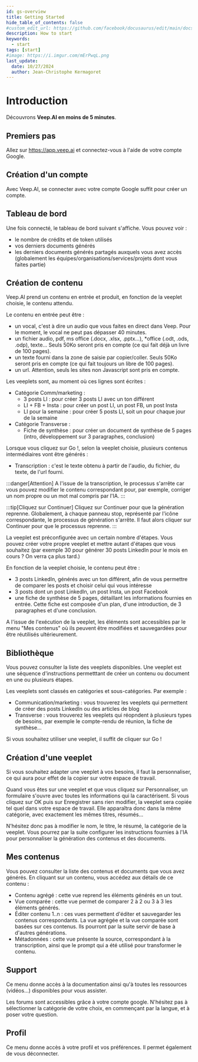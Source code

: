 ```yaml
---
id: gs-overview
title: Getting Started
hide_table_of_contents: false
#custom_edit_url: https://github.com/facebook/docusaurus/edit/main/docs/api-doc-markdown.md
description: How to start
keywords:
  - start
tags: [start]
#image: https://i.imgur.com/mErPwqL.png
last_update:
  date: 10/27/2024
  author: Jean-Christophe Kermagoret
---
```


# Introduction

Découvrons **Veep.AI en moins de 5 minutes**.

## Premiers pas

Allez sur https://app.veep.ai et connectez-vous à l'aide de votre compte Google.

## Création d'un compte

Avec Veep.AI, se connecter avec votre compte Google suffit pour créer un compte.

## Tableau de bord

Une fois connecté, le tableau de bord suivant s'affiche. Vous pouvez voir :
* le nombre de crédits et de token utilisés
* vos derniers documents générés
* les derniers documents générés partagés auxquels vous avez accès (globalement les équipes/organisations/services/projets dont vous faites partie)

## Création de contenu

Veep.AI prend un contenu en entrée et produit, en fonction de la veeplet choisie, le contenu attendu.

Le contenu en entrée peut être :
* un vocal, c'est à dire un audio que vous faites en direct dans Veep. Pour le moment, le vocal ne peut pas dépasser 40 minutes.
* un fichier audio, pdf, ms office (.docx, .xlsx, .pptx...), *office (.odt, .ods, .odp), texte... Seuls 50Ko seront pris en compte (ce qui fait déjà un livre de 100 pages).
* un texte fourni dans la zone de saisie par copier/coller. Seuls 50Ko seront pris en compte (ce qui fait toujours un libre de 100 pages).
* un url. Attention, seuls les sites non Javascript sont pris en compte.

Les veeplets sont, au moment où ces lignes sont écrites :
* Catégorie Comm/marketing :
  * 3 posts LI : pour créer 3 posts LI avec un ton différent
  * LI + FB + Insta : pour créer un post LI, un post FB, un post Insta
  * LI pour la semaine : pour créer 5 posts LI, soit un pour chaque jour de la semaine
* Catégorie Transverse :
  * Fiche de synthèse : pour créer un document de synthèse de 5 pages (intro, développement sur 3 paragraphes, conclusion)

Lorsque vous cliquez sur Go !, selon la veeplet choisie, plusieurs contenus intermédiaires vont être générés :
* Transcription : c'est le texte obtenu à partir de l'audio, du fichier, du texte, de l'url fourni.

:::danger[Attention]
A l'issue de la transcription, le processus s'arrête car vous pouvez modifier le contenu correspondant pour, par exemple, corriger un nom propre ou un mot mal compris par l'IA.
:::

:::tip[Cliquez sur Continuer]
Cliquez sur Continuer pour que la génération reprenne. Globalement, à chaque panneau stop, représenté par l'icône correspondante, le processus de génération s'arrête. Il faut alors cliquer sur Continuer pour que le processus reprenne.
:::

La veeplet est préconfigurée avec un certain nombre d'étapes. Vous pouvez créer votre propre veeplet et mettre autant d'étapes que vous souhaitez (par exemple 30 pour générer 30 posts LinkedIn pour le mois en cours ? On verra ça plus tard.)

En fonction de la veeplet choisie, le contenu peut être :
* 3 posts LinkedIn, générés avec un ton différent, afin de vous permettre de comparer les posts et choisir celui qui vous intéresse
* 3 posts dont un post LinkedIn, un post Insta, un post Facebook
* une fiche de synthèse de 5 pages, détaillant les informations fournies en entrée. Cette fiche est composée d'un plan, d'une introduction, de 3 paragraphes et d'une conclusion.

A l'issue de l'exécution de la veeplet, les éléments sont accessibles par le menu "Mes contenus" où ils peuvent être modifiées et sauvegardées pour être réutilisés ultérieurement.

## Bibliothèque

Vous pouvez consulter la liste des veeplets disponibles. Une veeplet est une séquence d'instructions permetttant de créer un contenu ou document en une ou plusieurs étapes.

Les veeplets sont classés en catégories et sous-catégories. Par exemple :
* Communication/marketing : vous trouverez les veeplets qui permettent de créer des posts LinkedIn ou des articles de blog
* Transverse : vous trouverez les veeplets qui réopndent à plusieurs types de besoins, par exemple le compte-rendu de réunion, la fiche de synthèse...

Si vous souhaitez utiliser une veeplet, il suffit de cliquer sur Go !

## Création d'une veeplet

Si vous souhaitez adapter une veeplet à vos besoins, il faut la personnaliser, ce qui aura pour effet de la copier sur votre espace de travail.

Quand vous êtes sur une veeplet et que vous cliquez sur Personnaliser, un formulaire s'ouvre avec toutes les informations qui la caractérisent. Si vous cliquez sur OK puis sur Enregistrer sans rien modifier, la veeplet sera copiée tel quel dans votre espace de travail. Elle apparaîtra donc dans la même catégorie, avec exactement les mêmes titres, résumés...

N'hésitez donc pas à modifier le nom, le titre, le résumé, la catégorie de la veeplet. Vous pourrez par la suite configurer les instructions fournies à l'IA pour personnaliser la génération des contenus et des documents.

## Mes contenus

Vous pouvez consulter la liste des contenus et documents que vous avez générés. En cliquant sur un contenu, vous accédez aux détails de ce contenu :
* Contenu agrégé : cette vue reprend les éléments générés en un tout.
* Vue comparée : cette vue permet de comparer 2 à 2 ou 3 à 3 les éléments générés.
* Éditer contenu 1..n : ces vues permettent d'éditer et sauvegarder les contenus correspondants. La vue agrégée et la vue comparée sont basées sur ces contenus. Ils pourront par la suite servir de base à d'autres générations.
* Métadonnées : cette vue présente la source, correspondant à la transcription, ainsi que le prompt qui a été utilisé pour transformer le contenu.

## Support

Ce menu donne accès à la documentation ainsi qu'à toutes les ressources (vidéos...) disponibles pour vous assister.

Les forums sont accessibles grâce à votre compte google. N'hésitez pas à sélectionner la catégorie de votre choix, en commençant par la langue, et à poser votre question.

## Profil

Ce menu donne accès à votre profil et vos préférences. Il permet également de vous déconnecter.